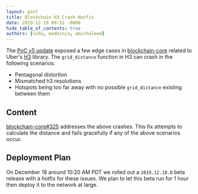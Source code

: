 ```yaml
---
layout: post
title: Blockchain H3 Crash Hotfix
date: 2019-12-18 09:52 -0800
hide_table_of_contents: true
authors: [vihu, madninja, amirhaleem]
---
```


The
[PoC v5 update](https://engineering.helium.comhttps://docs.helium.com/blog/2019/12/17/poc-v5.html)
exposed a few edge cases in [blockchain-core](https://github.com/helium/blockchain-core) related to
Uber's [H3](https://github.com/uber/h3) library. The `grid_distance` function in H3 can crash in the
following scenarios:

<!--truncate-->

- Pentagonal distortion
- Mismatched h3 resolutions
- Hotspots being too far away with no possible `grid_distance` existing between them

## Content

[blockchain-core#325](https://github.com/helium/blockchain-core/pull/325) addresses the above
crashes. This fix attempts to calculate the distance and fails gracefully if any of the above
scenarios occur.

## Deployment Plan

On December 18 around 10:20 AM PDT we rolled out a `2019.12.18.0` beta release with a hotfix for
these issues. We plan to let this beta run for 1 hour then deploy it to the network at large.

